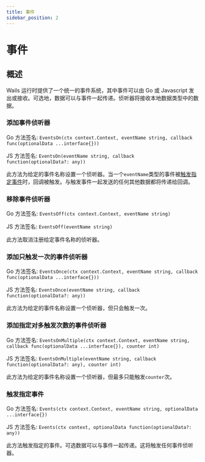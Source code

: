 ```yaml
---
title: 事件
sidebar_position: 2
---
```


# 事件

## 概述

Wails 运行时提供了一个统一的事件系统，其中事件可以由 Go 或 Javascript 发出或接收。可选地，数据可以与事件一起传递。侦听器将接收本地数据类型中的数据。

### 添加事件侦听器

Go 方法签名: `EventsOn(ctx context.Context, eventName string, callback func(optionalData ...interface{}))`

JS 方法签名: `EventsOn(eventName string, callback function(optionalData?: any))`

此方法为给定的事件名称设置一个侦听器。当一个`eventName`类型的事件被[触发指定事件](#触发指定事件)时，回调被触发。与触发事件一起发送的任何其他数据都将传递给回调。

### 移除事件侦听器

Go 方法签名: `EventsOff(ctx context.Context, eventName string)`

JS 方法签名: `EventsOff(eventName string)`

此方法取消注册给定事件名称的侦听器。

### 添加只触发一次的事件侦听器

Go 方法签名: `EventsOnce(ctx context.Context, eventName string, callback func(optionalData ...interface{}))`

JS 方法签名: `EventsOnce(eventName string, callback function(optionalData?: any))`

此方法为给定的事件名称设置一个侦听器，但只会触发一次。

### 添加指定对多触发次数的事件侦听器

Go 方法签名: `EventsOnMultiple(ctx context.Context, eventName string, callback func(optionalData ...interface{}), counter int)`

JS 方法签名: `EventsOnMultiple(eventName string, callback function(optionalData?: any), counter int)`

此方法为给定的事件名称设置一个侦听器，但最多只能触发`counter`次。

### 触发指定事件

Go 方法签名: `Events(ctx context.Context, eventName string, optionalData ...interface{})`

JS 方法签名: `Events(ctx context, optionalData function(optionalData?: any))`

此方法触发指定的事件。可选数据可以与事件一起传递。这将触发任何事件侦听器。
